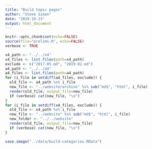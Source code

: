 ```yaml
---
title: "Build topic pages"
author: "Steve Simon"
date: "2019-10-23"
output: html_document
---
```


```r
knitr::opts_chunk$set(echo=FALSE)
source(file="prelims.R", echo=FALSE)
verbose <- TRUE
```

```r
x4_path <- "../../x4"
x4_files <- list.files(path=x4_path)
exclude <- c("2017-05.md", "2019-02.md")
a4_path <- "../../a4"
a4_files <- list.files(path=a4_path)
for (i_file in setdiff(a4_files, exclude)) {
  old_file <- a4_path %s% i_file
  new_file <- "../website/archive" %s% sub("md$", "html", i_file)
  render(old_file, output_file=new_file)
  if (verbose) cat(new_file, "\n")
}
for (i_file in setdiff(x4_files, exclude)) {
  old_file <- x4_path %s% i_file
  new_file <- "../website" %s% sub("md$", "html", i_file)
  new_folder <- "../../website"
  render(old_file, output_file=new_file)
  if (verbose) cat(new_file, "\n")
}
```


```r
save.image("../data/build-categories.RData")
```